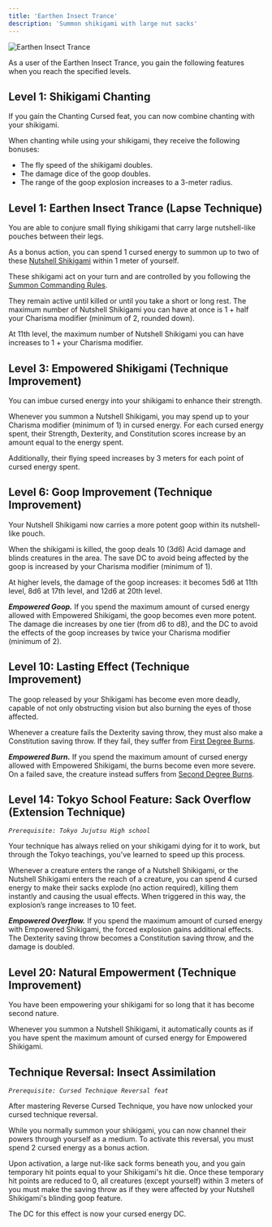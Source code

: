 ```yaml
---
title: 'Earthen Insect Trance'
description: 'Summon shikigami with large nut sacks'
---
```


<img
  src="/images/cursed-techniques/earthen-insect-trance.png"
  alt="Earthen Insect Trance"
/>

As a user of the Earthen Insect Trance, you gain the following features when you reach the specified levels.

## Level 1: Shikigami Chanting
If you gain the Chanting Cursed feat, you can now combine chanting with your shikigami. 

When chanting while using your shikigami, they receive the following bonuses:
- The fly speed of the shikigami doubles.
- The damage dice of the goop doubles.
- The range of the goop explosion increases to a 3-meter radius.

## Level 1: Earthen Insect Trance (Lapse Technique)
You are able to conjure small flying shikigami that carry large nutshell-like pouches between their legs. 

As a bonus action, you can spend 1 cursed energy to summon up to two of these [Nutshell Shikigami](https://www.dandwiki.com/wiki/Nutshell_Shikigami_(Jujutsu_Kaisen_Supplement)) within 1 meter of yourself.

These shikigami act on your turn and are controlled by you following the [Summon Commanding Rules](https://www.dandwiki.com/wiki/Variant_Rules_(Jujutsu_Kaisen_Supplement)#Summon_Commanding_Rules).

They remain active until killed or until you take a short or long rest. The maximum number of Nutshell Shikigami you can have at once is 1 + half your Charisma modifier (minimum of 2, rounded down).

At 11th level, the maximum number of Nutshell Shikigami you can have increases to 1 + your Charisma modifier.

## Level 3: Empowered Shikigami (Technique Improvement)
You can imbue cursed energy into your shikigami to enhance their strength. 

Whenever you summon a Nutshell Shikigami, you may spend up to your Charisma modifier (minimum of 1) in cursed energy. For each cursed energy spent, their Strength, Dexterity, and Constitution scores increase by an amount equal to the energy spent.

Additionally, their flying speed increases by 3 meters for each point of cursed energy spent.

## Level 6: Goop Improvement (Technique Improvement)
Your Nutshell Shikigami now carries a more potent goop within its nutshell-like pouch. 

When the shikigami is killed, the goop deals 10 (3d6) Acid damage and blinds creatures in the area. The save DC to avoid being affected by the goop is increased by your Charisma modifier (minimum of 1).

At higher levels, the damage of the goop increases: it becomes 5d6 at 11th level, 8d6 at 17th level, and 12d6 at 20th level.

***Empowered Goop.*** If you spend the maximum amount of cursed energy allowed with Empowered Shikigami, the goop becomes even more potent. The damage die increases by one tier (from d6 to d8), and the DC to avoid the effects of the goop increases by twice your Charisma modifier (minimum of 2).

## Level 10: Lasting Effect (Technique Improvement)
The goop released by your Shikigami has become even more deadly, capable of not only obstructing vision but also burning the eyes of those affected. 

Whenever a creature fails the Dexterity saving throw, they must also make a Constitution saving throw. If they fail, they suffer from [First Degree Burns](https://www.dandwiki.com/wiki/Additional_Status_Conditions,_Variant_(5e_Variant_Rule)#Burned).

***Empowered Burn.*** If you spend the maximum amount of cursed energy allowed with Empowered Shikigami, the burns become even more severe. On a failed save, the creature instead suffers from [Second Degree Burns](https://www.dandwiki.com/wiki/Additional_Status_Conditions,_Variant_(5e_Variant_Rule)#Burned).

## Level 14: Tokyo School Feature: Sack Overflow (Extension Technique)
*`Prerequisite: Tokyo Jujutsu High school`*

Your technique has always relied on your shikigami dying for it to work, but through the Tokyo teachings, you've learned to speed up this process. 

Whenever a creature enters the range of a Nutshell Shikigami, or the Nutshell Shikigami enters the reach of a creature, you can spend 4 cursed energy to make their sacks explode (no action required), killing them instantly and causing the usual effects. When triggered in this way, the explosion’s range increases to 10 feet.

***Empowered Overflow.*** If you spend the maximum amount of cursed energy with Empowered Shikigami, the forced explosion gains additional effects. The Dexterity saving throw becomes a Constitution saving throw, and the damage is doubled.

## Level 20: Natural Empowerment (Technique Improvement)
You have been empowering your shikigami for so long that it has become second nature. 

Whenever you summon a Nutshell Shikigami, it automatically counts as if you have spent the maximum amount of cursed energy for Empowered Shikigami.

## Technique Reversal: Insect Assimilation
*`Prerequisite: Cursed Technique Reversal feat`*

After mastering Reverse Cursed Technique, you have now unlocked your cursed technique reversal. 

While you normally summon your shikigami, you can now channel their powers through yourself as a medium. To activate this reversal, you must spend 2 cursed energy as a bonus action.

Upon activation, a large nut-like sack forms beneath you, and you gain temporary hit points equal to your Shikigami's hit die. Once these temporary hit points are reduced to 0, all creatures (except yourself) within 3 meters of you must make the saving throw as if they were affected by your Nutshell Shikigami's blinding goop feature.

The DC for this effect is now your cursed energy DC.